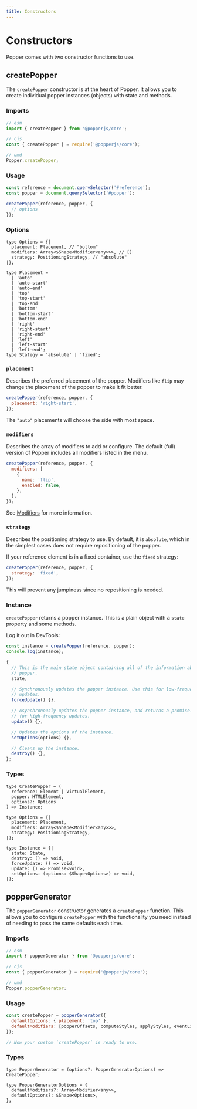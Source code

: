 ```yaml
---
title: Constructors
---
```


# Constructors

Popper comes with two constructor functions to use.

<x-ad />

## createPopper

The `createPopper` constructor is at the heart of Popper. It allows you to
create individual popper instances (objects) with state and methods.

### Imports

```js
// esm
import { createPopper } from '@popperjs/core';

// cjs
const { createPopper } = require('@popperjs/core');

// umd
Popper.createPopper;
```

### Usage

```js
const reference = document.querySelector('#reference');
const popper = document.querySelector('#popper');

createPopper(reference, popper, {
  // options
});
```

### Options

```flow
type Options = {|
  placement: Placement, // "bottom"
  modifiers: Array<$Shape<Modifier<any>>>, // []
  strategy: PositioningStrategy, // "absolute"
|};

type Placement =
  | 'auto'
  | 'auto-start'
  | 'auto-end'
  | 'top'
  | 'top-start'
  | 'top-end'
  | 'bottom'
  | 'bottom-start'
  | 'bottom-end'
  | 'right'
  | 'right-start'
  | 'right-end'
  | 'left'
  | 'left-start'
  | 'left-end';
type Stategy = 'absolute' | 'fixed';
```

### `placement`

Describes the preferred placement of the popper. Modifiers like `flip` may
change the placement of the popper to make it fit better.

```js
createPopper(reference, popper, {
  placement: 'right-start',
});
```

The `"auto"` placements will choose the side with most space.

### `modifiers`

Describes the array of modifiers to add or configure. The default (full) version
of Popper includes all modifiers listed in the menu.

```js
createPopper(reference, popper, {
  modifiers: [
    {
      name: 'flip',
      enabled: false,
    },
  ],
});
```

See [Modifiers](/docs/modifiers) for more information.

### `strategy`

Describes the positioning strategy to use. By default, it is `absolute`, which
in the simplest cases does not require repositioning of the popper.

If your reference element is in a fixed container, use the `fixed` strategy:

```js
createPopper(reference, popper, {
  strategy: 'fixed',
});
```

This will prevent any jumpiness since no repositioning is needed.

### Instance

`createPopper` returns a popper instance. This is a plain object with a `state`
property and some methods.

Log it out in DevTools:

```js
const instance = createPopper(reference, popper);
console.log(instance);
```

```js
{
  // This is the main state object containing all of the information about the
  // popper.
  state,

  // Synchronously updates the popper instance. Use this for low-frequency
  // updates.
  forceUpdate() {},

  // Asynchronously updates the popper instance, and returns a promise. Use this
  // for high-frequency updates.
  update() {},

  // Updates the options of the instance.
  setOptions(options) {},

  // Cleans up the instance.
  destroy() {},
};
```

### Types

```flow
type CreatePopper = (
  reference: Element | VirtualElement,
  popper: HTMLElement,
  options?: Options
) => Instance;

type Options = {|
  placement: Placement,
  modifiers: Array<$Shape<Modifier<any>>>,
  strategy: PositioningStrategy,
|};

type Instance = {|
  state: State,
  destroy: () => void,
  forceUpdate: () => void,
  update: () => Promise<void>,
  setOptions: (options: $Shape<Options>) => void,
|};
```

## popperGenerator

The `popperGenerator` constructor generates a `createPopper` function. This
allows you to configure `createPopper` with the functionality you need instead
of needing to pass the same defaults each time.

### Imports

```js
// esm
import { popperGenerator } from '@popperjs/core';

// cjs
const { popperGenerator } = require('@popperjs/core');

// umd
Popper.popperGenerator;
```

### Usage

```js
const createPopper = popperGenerator({
  defaultOptions: { placement: 'top' },
  defaultModifiers: [popperOffsets, computeStyles, applyStyles, eventListeners],
});

// Now your custom `createPopper` is ready to use.
```

### Types

```flow
type PopperGenerator = (options?: PopperGeneratorOptions) => CreatePopper;

type PopperGeneratorOptions = {
  defaultModifiers?: Array<Modifier<any>>,
  defaultOptions?: $Shape<Options>,
};
```
